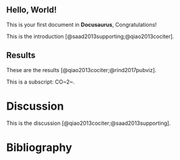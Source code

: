 


## Hello, World!

This is your first document in **Docusaurus**, Congratulations!

This is the introduction [@saad2013supporting;@qiao2013cociter].

## Results

These are the results [@qiao2013cociter;@rind2017pubviz].



This is a subscript: CO~2~.

# Discussion

This is the discussion [@qiao2013cociter;@saad2013supporting].

# Bibliography

<Bibliography/>

